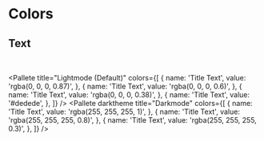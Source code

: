 

<Meta title="Design Tokens/Colors" />

# Colors

## Text

<br />

<Pallete
  title="Lightmode (Default)"
  colors={[
    {
      name: 'Title Text',
      value: 'rgba(0, 0, 0, 0.87)',
    },
    {
      name: 'Title Text',
      value: 'rgba(0, 0, 0, 0.6)',
    },
    {
      name: 'Title Text',
      value: 'rgba(0, 0, 0, 0.38)',
    },
    {
      name: 'Title Text',
      value: '#dedede',
    },
  ]}
/>
<Pallete
  darktheme
  title="Darkmode"
  colors={[
    {
      name: 'Title Text',
      value: 'rgba(255, 255, 255, 1)',
    },
    {
      name: 'Title Text',
      value: 'rgba(255, 255, 255, 0.8)',
    },
    {
      name: 'Title Text',
      value: 'rgba(255, 255, 255, 0.3)',
    },
  ]}
/>
